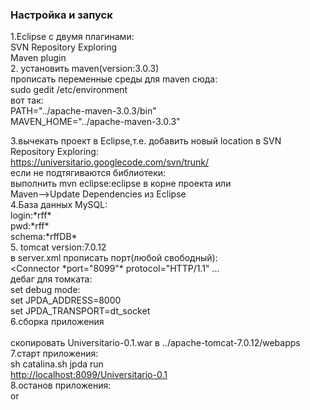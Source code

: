 ===Настройка и запуск===
1.Eclipse с двумя плагинами:<br>
  SVN Repository Exploring<br>
  Maven plugin<br>

2. установить maven(version:3.0.3)<br>
прописать переменные среды для maven сюда:<br>
sudo gedit /etc/environment<br>
вот так:<br>
PATH="../apache-maven-3.0.3/bin"<br>
MAVEN_HOME="../apache-maven-3.0.3"<br>


3.вычекать проект в Eclipse,т.е. добавить новый location в SVN Repository Exploring:<br>
https://universitario.googlecode.com/svn/trunk/<br>
если не подтягиваются библиотеки:<br>
выполнить mvn eclipse:eclipse в корне проекта или<br>
Maven-->Update Dependencies из Eclipse<br>

4.База данных MySQL:<br>
login:*rff*<br>
pwd:*rff*<br>
schema:*rffDB*<br>

5. tomcat version:7.0.12<br>
в server.xml прописать порт(любой свободный):<br>
<Connector *port="8099"* protocol="HTTP/1.1" ...<br>
дебаг для томката:<br>
set debug mode:<br>
set JPDA_ADDRESS=8000<br>
set JPDA_TRANSPORT=dt_socket<br>

6.сборка приложения<br>
{{{mvn clean install -Dmaven.test.skip=true}}}<br>
скопировать Universitario-0.1.war в ../apache-tomcat-7.0.12/webapps<br>

7.старт приложения:<br>
sh catalina.sh jpda run<br>
http://localhost:8099/Universitario-0.1<br>

8.останов приложения:<br>
{{{CTR-C}}} or {{{sh shutdown.sh}}}